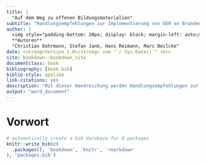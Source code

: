 ```yaml
---
title: |
  "Auf dem Weg zu offenen Bildungsmaterialien"
subtitle: "Handlungsempfehlungen zur Implementierung von OER an Brandenburger Hochschulen"
author: |
  <img style="padding-bottom: 20px; display: block; margin-left: auto;margin-right: auto;" src="images/Header-BrandenbOERg.jpg" width="100%"></a>
  **Autoren**
  "Christian Dohrmann, Stefan Jank, Hans Reimann, Marc Beilcke"
date: <strong>Version 1.0</strong> vom "`r Sys.Date()`" <hr>
site: bookdown::bookdown_site
documentclass: book
bibliography: [book.bib]
biblio-style: apalike
link-citations: yes
description: "Mit dieser Handreichung werden Handlungsempfehlungen zur Verankerung von OER an Brandenburger Hochschulen gegeben."
output: "word_document"
---
```


# Vorwort


```r
# automatically create a bib database for R packages
knitr::write_bib(c(
  .packages(), 'bookdown', 'knitr', 'rmarkdown'
), 'packages.bib')
```
